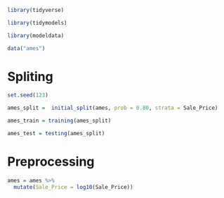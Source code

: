 


```r

library(tidyverse)

library(tidymodels)

library(modeldata)

```


```r

data("ames")

```

# Spliting


```r

set.seed(123)

ames_split =  initial_split(ames, prob = 0.80, strata = Sale_Price)

ames_train = training(ames_split)

ames_test = testing(ames_split)

```




# Preprocessing

```r

ames = ames %>% 
  mutate(Sale_Price = log10(Sale_Price))






```




